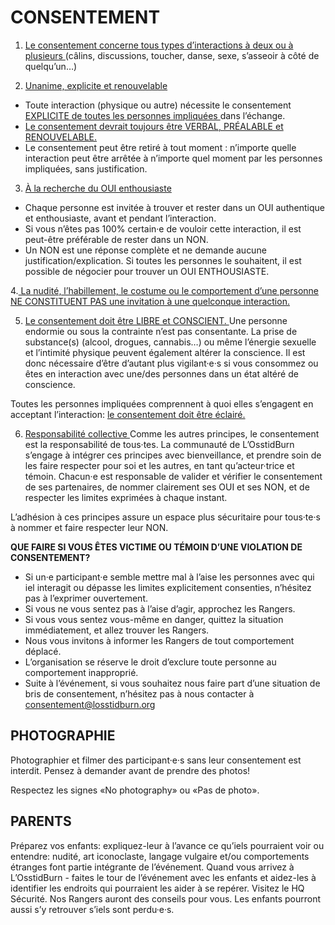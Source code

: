 # CONSENTEMENT {-}

1.  <span style="text-decoration:underline">Le consentement concerne tous types d’interactions à deux ou à plusieurs </span>(câlins, discussions, toucher, danse, sexe, s’asseoir à côté de quelqu’un...) 


2. <span style="text-decoration:underline">Unanime, explicite et renouvelable </span>
  
  
* Toute interaction (physique ou autre) nécessite le consentement <span style="text-decoration:underline"> EXPLICITE de toutes les  personnes impliquées </span> dans l’échange.  
* <span style="text-decoration:underline">  Le consentement devrait toujours être VERBAL, PRÉALABLE et RENOUVELABLE. </span> 
* Le consentement peut être retiré à tout moment : n’importe quelle interaction peut être  arrêtée à n’importe quel moment par les personnes impliquées, sans justification. 


3. <span style="text-decoration:underline"> À la recherche du OUI enthousiaste </span> 
  
* Chaque personne est invitée à trouver et rester dans un OUI authentique et enthousiaste,  avant et pendant l’interaction. 
* Si vous n’êtes pas 100% certain·e de vouloir cette interaction, il est peut-être préférable de rester dans un NON.
* Un NON est une réponse complète et ne demande aucune justification/explication. Si  toutes les personnes le souhaitent, il est possible de négocier pour trouver un OUI ENTHOUSIASTE. 


4.<span style="text-decoration:underline">  La nudité, l’habillement, le costume ou le comportement d’une personne NE CONSTITUENT PAS une invitation à une quelconque interaction. </span> 
  
  
5. <span style="text-decoration:underline">  Le consentement doit être LIBRE et CONSCIENT. </span> 
Une personne endormie ou sous la contrainte n’est pas consentante. La prise de substance(s)  (alcool, drogues, cannabis…) ou même l’énergie sexuelle et l’intimité physique peuvent également altérer la conscience. Il est donc nécessaire d’être d’autant plus vigilant·e·s si vous  consommez ou êtes en interaction avec une/des personnes dans un état altéré de conscience.  

Toutes les personnes impliquées comprennent à quoi elles s’engagent en acceptant l'interaction: <span style="text-decoration:underline"> le consentement doit être éclairé. </span> 


6. <span style="text-decoration:underline"> Responsabilité collective </span> 
Comme les autres principes, le consentement est la responsabilité de tous·tes. La communauté de L’OsstidBurn s’engage à intégrer ces principes avec bienveillance, et prendre soin de les faire respecter pour soi et les autres, en tant qu’acteur·trice et témoin. Chacun·e est responsable de valider et vérifier le consentement de ses partenaires, de nommer clairement ses OUI et ses NON, et de respecter les limites exprimées à chaque instant.  


L’adhésion à ces principes assure un espace plus sécuritaire pour tous·te·s à nommer et faire respecter leur NON. 


**QUE FAIRE SI VOUS ÊTES VICTIME OU TÉMOIN D’UNE VIOLATION DE CONSENTEMENT?**

* Si un·e participant·e semble mettre mal à l’aise les personnes avec qui iel interagit ou dépasse les limites explicitement consenties, n’hésitez pas à l’exprimer ouvertement. 
* Si vous ne vous sentez pas à l’aise d’agir, approchez les Rangers.  
* Si vous vous sentez vous-même en danger, quittez  la situation immédiatement, et allez trouver les Rangers. 
* Nous vous invitons à informer les Rangers de tout comportement déplacé. 
* L’organisation se réserve le droit d’exclure toute personne au comportement inapproprié. 
* Suite à l’événement, si vous souhaitez nous faire part d’une situation de bris de consentement, n’hésitez pas à nous contacter à <span style="text-decoration:underline">consentement@losstidburn.org </span> 


<h2><span> PHOTOGRAPHIE  </span></h2>

Photographier et filmer des participant·e·s sans leur consentement est interdit. Pensez à demander avant de prendre des photos! 


Respectez les signes «No photography» ou «Pas de photo». 


<h2><span> PARENTS  </span></h2>

Préparez vos enfants: expliquez-leur à l’avance ce qu’iels pourraient voir ou entendre: nudité, art iconoclaste, langage vulgaire et/ou comportements étranges font partie intégrante de l'événement. 
Quand vous arrivez à L’OsstidBurn - faites le tour de l’événement avec les enfants et aidez-les à identifier les endroits qui pourraient les aider à se repérer. Visitez le HQ Sécurité. Nos Rangers auront des conseils pour vous. Les enfants pourront aussi s’y retrouver s’iels sont perdu·e·s. 
